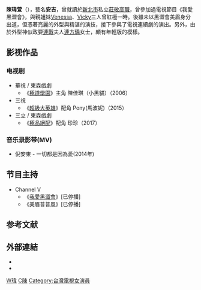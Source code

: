 {{多個問題|
{{blpunsourced|time=2018-08-17T12:19:51+00:00}}
{{notability unreferenced|time=2020-12-01}}
{{inappropriate tone|time=2018-08-17T12:19:51+00:00}}
}}
{{藝人
| 姓名 = 陳瑋萱
| 類型 = 女藝人
| 圖片 = 
| 圖片尺寸 = 
| 圖片簡介 = 
| 羅馬拼音 = Chen Wei-Hsuan
| 英文名 = AnGill
| 綽號 = Suan
| 國籍 = {{ROC}}
| 民族 =
| 籍貫 =
| 出生日期 = {{Birth_date_and_age|1989|7|25}}
| 出生地點 = {{TWN}}
| 逝世日期 =  
| 逝世地點 = 
| 職業 = [[演員|演員]]
| 教育程度 = 
| 宗教信仰 = 
| 配偶 =
| 音樂類型 = 
| 演奏樂器 = 
| 出身地 = 
| 出道作 = 
| 出道日期 = 2005年
| 代表作 = 
| 活躍年代 = 2005年至今
| 唱片公司 = 
| 經紀公司 = 
| 網站 = 
| 相關團體 = [[我愛黑澀會|我愛黑澀會]]
| 獎項 = 
| IMDb = 8706626
}}
'''陳瑋萱'''（{{bd|1989年|7月25日|catIdx=C陈}}），藝名'''安吉'''，曾就讀於[[新北市|新北市]]私立[[新北市私立莊敬高級工業家事職業學校|莊敬高職]]，曾參加過電視節目《我愛黑澀會》，與親姐妹[[陳瑋涵|Venessa]]、[[陳芳禮|Vicky]]三人曾紅極一時。後雖未以黑澀會美眉身分出道，但憑著亮麗的外型與精湛的演技，接下參與了電視連續劇的演出。另外，由於外型神似政要[[連戰|連戰]]夫人[[連方瑀|連方瑀]]女士，頗有年輕版的模樣。

== 影视作品 ==

===电视剧===

*華視 / 東森戲劇
**《[[極道學園|極道學園]]》主角 陳佳琪（小黑貓）（2006）
*三視
**《[[超級大英雄|超級大英雄]]》配角 Pony(馬波妮)（2015）
*三立 / 東森戲劇
**《[[極品絕配|極品絕配]]》配角 珍珍（2017）

=== 音乐录影带(MV) ===

*倪安東 - 一切都是因為愛(2014年)

== 节目主持 ==

*Channel V 
**《[[我愛黑澀會|我愛黑澀會]]》[已停播]
**《美眉普普風》[已停播]

== 参考文献 ==

==外部連結==
*{{facebook|安吉AnGill-596044837157982|安吉AnGill}}
*{{instagram|angill__|AnGiLL}}



[[Category:陳姓|W瑋]]
[[Category:我愛黑澀會|C陳]]
[[Category:台灣電視女演員|Category:台灣電視女演員]]